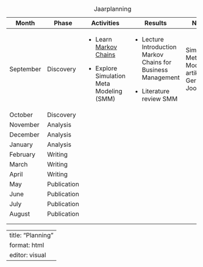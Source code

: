 +-----------+-------------+---------------------------------------------------------------------------------------------+----------------------------------------------------------------+--------------------------------------------------+
| Month     | Phase       | Activities                                                                                  | Results                                                        | Notes                                            |
+===========+=============+=============================================================================================+================================================================+==================================================+
| September | Discovery   | -   Learn [Markov Chains](https://learning.edx.org/course/course-v1:IMTx+CS101+2T2021/home) | -   Lecture Introduction Markov Chains for Business Management | Simulation Meta Modeling: artikelen Ger en Joost |
|           |             |                                                                                             |                                                                |                                                  |
|           |             | -   Explore Simulation Meta Modeling (SMM)                                                  | -   Literature review SMM                                      |                                                  |
+-----------+-------------+---------------------------------------------------------------------------------------------+----------------------------------------------------------------+--------------------------------------------------+
| October   | Discovery   |                                                                                             |                                                                |                                                  |
+-----------+-------------+---------------------------------------------------------------------------------------------+----------------------------------------------------------------+--------------------------------------------------+
| November  | Analysis    |                                                                                             |                                                                |                                                  |
+-----------+-------------+---------------------------------------------------------------------------------------------+----------------------------------------------------------------+--------------------------------------------------+
| December  | Analysis    |                                                                                             |                                                                |                                                  |
+-----------+-------------+---------------------------------------------------------------------------------------------+----------------------------------------------------------------+--------------------------------------------------+
| January   | Analysis    |                                                                                             |                                                                |                                                  |
+-----------+-------------+---------------------------------------------------------------------------------------------+----------------------------------------------------------------+--------------------------------------------------+
| February  | Writing     |                                                                                             |                                                                |                                                  |
+-----------+-------------+---------------------------------------------------------------------------------------------+----------------------------------------------------------------+--------------------------------------------------+
| March     | Writing     |                                                                                             |                                                                |                                                  |
+-----------+-------------+---------------------------------------------------------------------------------------------+----------------------------------------------------------------+--------------------------------------------------+
| April     | Writing     |                                                                                             |                                                                |                                                  |
+-----------+-------------+---------------------------------------------------------------------------------------------+----------------------------------------------------------------+--------------------------------------------------+
| May       | Publication |                                                                                             |                                                                |                                                  |
+-----------+-------------+---------------------------------------------------------------------------------------------+----------------------------------------------------------------+--------------------------------------------------+
| June      | Publication |                                                                                             |                                                                |                                                  |
+-----------+-------------+---------------------------------------------------------------------------------------------+----------------------------------------------------------------+--------------------------------------------------+
| July      | Publication |                                                                                             |                                                                |                                                  |
+-----------+-------------+---------------------------------------------------------------------------------------------+----------------------------------------------------------------+--------------------------------------------------+
| August    | Publication |                                                                                             |                                                                |                                                  |
+-----------+-------------+---------------------------------------------------------------------------------------------+----------------------------------------------------------------+--------------------------------------------------+
|           |             |                                                                                             |                                                                |                                                  |
+-----------+-------------+---------------------------------------------------------------------------------------------+----------------------------------------------------------------+--------------------------------------------------+
|           |             |                                                                                             |                                                                |                                                  |
+-----------+-------------+---------------------------------------------------------------------------------------------+----------------------------------------------------------------+--------------------------------------------------+

: Jaarplanning

---
title: "Planning"
format: html
editor: visual
---
